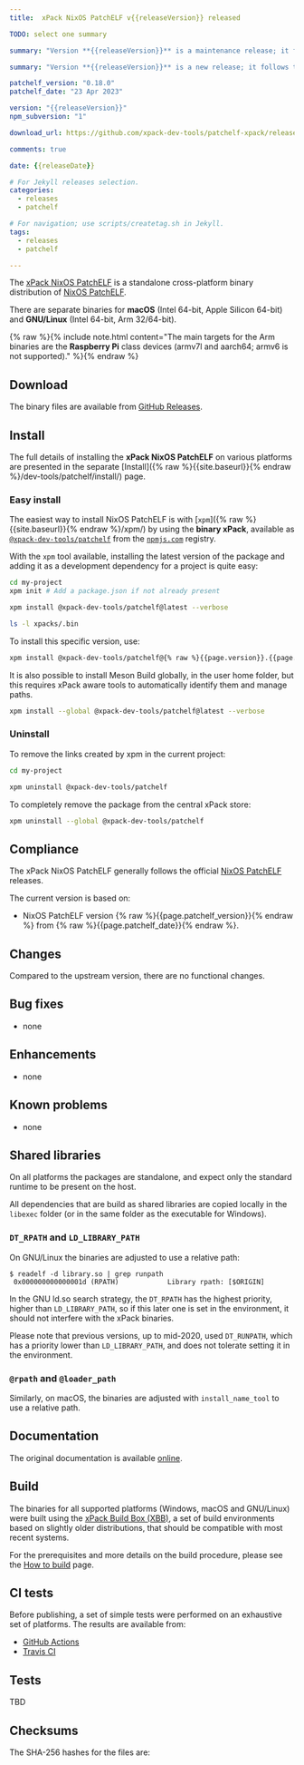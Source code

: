 ```yaml
---
title:  xPack NixOS PatchELF v{{releaseVersion}} released

TODO: select one summary

summary: "Version **{{releaseVersion}}** is a maintenance release; it fixes ..."

summary: "Version **{{releaseVersion}}** is a new release; it follows the upstream release."

patchelf_version: "0.18.0"
patchelf_date: "23 Apr 2023"

version: "{{releaseVersion}}"
npm_subversion: "1"

download_url: https://github.com/xpack-dev-tools/patchelf-xpack/releases/tag/v{{releaseVersion}}/

comments: true

date: {{releaseDate}}

# For Jekyll releases selection.
categories:
  - releases
  - patchelf

# For navigation; use scripts/createtag.sh in Jekyll.
tags:
  - releases
  - patchelf

---
```


The [xPack NixOS PatchELF](https://xpack-dev-tools.github.io/patchelf-xpack/)
is a standalone cross-platform binary distribution of
[NixOS PatchELF](https://github.com/NixOS/patchelf/).

There are separate binaries for
**macOS** (Intel 64-bit, Apple Silicon 64-bit)
and **GNU/Linux** (Intel 64-bit, Arm 32/64-bit).

{% raw %}{% include note.html content="The main targets for the Arm binaries
are the **Raspberry Pi** class devices (armv7l and aarch64;
armv6 is not supported)." %}{% endraw %}

## Download

The binary files are available from <a href={frontMatter.download_url}>GitHub Releases</a>.

<Prerequisites/>

## Install

The full details of installing the **xPack NixOS PatchELF** on various platforms
are presented in the separate
[Install]({% raw %}{{site.baseurl}}{% endraw %}/dev-tools/patchelf/install/) page.

### Easy install

The easiest way to install NixOS PatchELF is with
[`xpm`]({% raw %}{{site.baseurl}}{% endraw %}/xpm/)
by using the **binary xPack**, available as
[`@xpack-dev-tools/patchelf`](https://www.npmjs.com/package/@xpack-dev-tools/patchelf)
from the [`npmjs.com`](https://www.npmjs.com) registry.

With the `xpm` tool available, installing
the latest version of the package and adding it as
a development dependency for a project is quite easy:

```sh
cd my-project
xpm init # Add a package.json if not already present

xpm install @xpack-dev-tools/patchelf@latest --verbose

ls -l xpacks/.bin
```

To install this specific version, use:

```sh
xpm install @xpack-dev-tools/patchelf@{% raw %}{{page.version}}.{{page.npm_subversion}}{% endraw %} --verbose
```

It is also possible to install Meson Build globally, in the user home folder,
but this requires xPack aware tools to automatically identify them and
manage paths.

```sh
xpm install --global @xpack-dev-tools/patchelf@latest --verbose
```

### Uninstall

To remove the links created by xpm in the current project:

```sh
cd my-project

xpm uninstall @xpack-dev-tools/patchelf
```

To completely remove the package from the central xPack store:

```sh
xpm uninstall --global @xpack-dev-tools/patchelf
```

## Compliance

The xPack NixOS PatchELF generally follows the official
[NixOS PatchELF](https://github.com/NixOS/patchelf) releases.

The current version is based on:

- NixOS PatchELF version {% raw %}{{page.patchelf_version}}{% endraw %}
from {% raw %}{{page.patchelf_date}}{% endraw %}.

## Changes

Compared to the upstream version, there are no functional changes.

## Bug fixes

- none

## Enhancements

- none

## Known problems

- none

## Shared libraries

On all platforms the packages are standalone, and expect only the standard
runtime to be present on the host.

All dependencies that are build as shared libraries are copied locally
in the `libexec` folder (or in the same folder as the executable for Windows).

### `DT_RPATH` and `LD_LIBRARY_PATH`

On GNU/Linux the binaries are adjusted to use a relative path:

```console
$ readelf -d library.so | grep runpath
 0x000000000000001d (RPATH)            Library rpath: [$ORIGIN]
```

In the GNU ld.so search strategy, the `DT_RPATH` has
the highest priority, higher than `LD_LIBRARY_PATH`, so if this later one
is set in the environment, it should not interfere with the xPack binaries.

Please note that previous versions, up to mid-2020, used `DT_RUNPATH`, which
has a priority lower than `LD_LIBRARY_PATH`, and does not tolerate setting
it in the environment.

### `@rpath` and `@loader_path`

Similarly, on macOS, the binaries are adjusted with `install_name_tool` to use a
relative path.

## Documentation

The original documentation is available
[online](https://github.com/NixOS/patchelf/).

## Build

The binaries for all supported platforms
(Windows, macOS and GNU/Linux) were built using the
[xPack Build Box (XBB)](https://xpack.github.io/xbb/), a set
of build environments based on slightly older distributions, that should be
compatible with most recent systems.

For the prerequisites and more details on the build procedure, please see the
[How to build](https://github.com/xpack-dev-tools/patchelf-xpack/blob/xpack/README-MAINTAINER.md) page.

## CI tests

Before publishing, a set of simple tests were performed on an exhaustive
set of platforms. The results are available from:

- [GitHub Actions](https://github.com/xpack-dev-tools/patchelf-xpack/actions/)
- [Travis CI](https://app.travis-ci.com/github/xpack-dev-tools/patchelf-xpack/builds/)

## Tests

TBD

## Checksums

The SHA-256 hashes for the files are:
